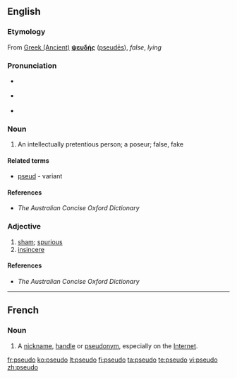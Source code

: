 {{see|pseudo-}}
==English==

===Etymology===
From [[w:Ancient Greek language|Greek (Ancient)]]      <!-- Please note that this makes sense, so Greek (Modern) and Greek (Ancient) are listed both under 'G' --> '''[[ψευδής]]''' ([[pseudēs]]), ''false'', ''lying''

===Pronunciation===
* {{a|RP}} {{IPA|/ˈsuːdəʊ/}}
* {{a|US}} {{IPA|/ˈsuːdoʊ/}}
* {{rhymes|uːdəʊ}}

===Noun===
{{en-noun}}

# An intellectually pretentious person; a poseur; false, fake

====Related terms====
* [[pseud]] - variant

====References====
* ''The Australian Concise Oxford Dictionary''

===Adjective===
{{en-adj|-}}

# [[sham]]; [[spurious]]
# [[insincere]]

====References====
* ''The Australian Concise Oxford Dictionary''

----

==French==

===Noun===
{{fr-noun|m}}

# A [[nickname]], [[handle]] or [[pseudonym]], especially on the [[Internet]].

[[fr:pseudo]]
[[ko:pseudo]]
[[lt:pseudo]]
[[fi:pseudo]]
[[ta:pseudo]]
[[te:pseudo]]
[[vi:pseudo]]
[[zh:pseudo]]